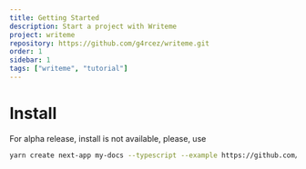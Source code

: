 ```yaml
---
title: Getting Started
description: Start a project with Writeme
project: writeme
repository: https://github.com/g4rcez/writeme.git
order: 1
sidebar: 1
tags: ["writeme", "tutorial"]
---
```


<TableOfContent />

# Install

For alpha release, install is not available, please, use

```bash
yarn create next-app my-docs --typescript --example https://github.com/g4rcez/writeme.git
```
